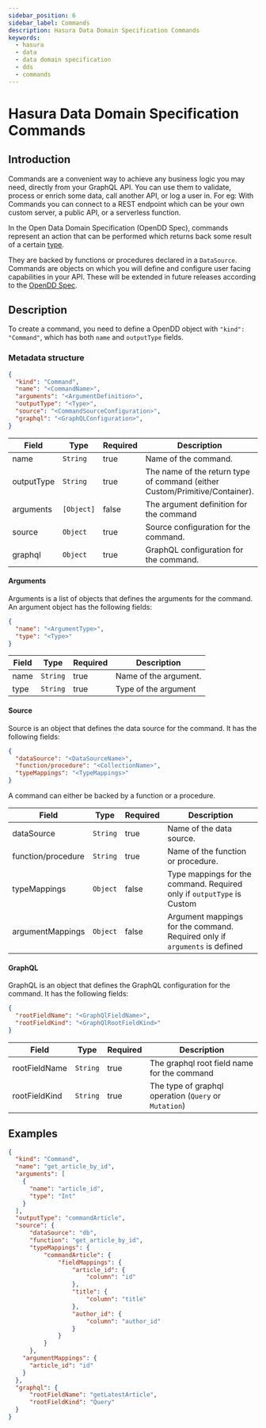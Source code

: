 ```yaml
---
sidebar_position: 6
sidebar_label: Commands
description: Hasura Data Domain Specification Commands
keywords:
  - hasura
  - data
  - data domain specification
  - dds
  - commands
---
```


# Hasura Data Domain Specification Commands

## Introduction

Commands are a convenient way to achieve any business logic you may need, directly from your GraphQL API. You can use
them to validate, process or enrich some data, call another API, or log a user in. For eg: With Commands you can connect
to a REST endpoint which can be your own custom server, a public API, or a serverless function.

In the Open Data Domain Specification (OpenDD Spec), commands represent an action that can be performed which returns
back some result of a certain [type](./types.mdx).

They are backed by functions or procedures declared in a `DataSource`. Commands are objects on which you will
define and configure user facing capabilities in your API. These will be extended in future releases according to the
[OpenDD Spec](https://github.com/hasura/open-data-domain-specification).

## Description

To create a command, you need to define a OpenDD object with `"kind": "Command"`,
which has both `name` and `outputType` fields.

### Metadata structure

```json
{
  "kind": "Command",
  "name": "<CommandName>",
  "arguments": "<ArgumentDefinition>",
  "outputType": "<Type>",
  "source": "<CommandSourceConfiguration>",
  "graphql": "<GraphQLConfiguration>",
}
```

| Field          | Type       | Required | Description                                                                   |
| -------------- | ---------- | -------- | ----------------------------------------------------------------------------- |
| name           | `String`   | true     | Name of the command.                                                          |
| outputType     | `String`   | true     | The name of the return type of command (either Custom/Primitive/Container).   |
| arguments      | `[Object]` | false    | The argument definition for the command                                       |
| source         | `Object`   | true     | Source configuration for the command.                                         |
| graphql        | `Object`   | true     | GraphQL configuration for the command.                                        |

#### Arguments

Arguments is a list of objects that defines the arguments for the command. An argument object has the following fields:

```json
{
  "name": "<ArgumentType>",
  "type": "<Type>"
}
```
| Field  | Type     | Required | Description            |
| ------ | -------- | -------- | ---------------------- |
| name   | `String` | true     | Name of the argument.  |
| type   | `String` | true     | Type of the argument   |


#### Source

Source is an object that defines the data source for the command. It has the following fields:

```json
{
  "dataSource": "<DataSourceName>",
  "function/procedure": "<CollectionName>",
  "typeMappings": "<TypeMappings>"
}
```
A command can either be backed by a function or a procedure. 

| Field              | Type     | Required | Description                                                                |
| ------------------ | -------- | -------- | -------------------------------------------------------------------------- |
| dataSource         | `String` | true     | Name of the data source.                                                   |
| function/procedure | `String` | true     | Name of the function or procedure.                                         |
| typeMappings       | `Object` | false    | Type mappings for the command. Required only if `outputType` is Custom     |
| argumentMappings   | `Object` | false    | Argument mappings for the command. Required only if `arguments` is defined |


#### GraphQL

GraphQL is an object that defines the GraphQL configuration for the command. It
has the following fields:

```json
{
  "rootFieldName": "<GraphQlFieldName>",
  "rootFieldKind": "<GraphQlRootFieldKind>"
}
```

| Field         | Type     | Required | Description                                            |
| ------------- | -------- | -------- | ------------------------------------------------------ |
| rootFieldName | `String` | true     | The graphql root field name for the command            |
| rootFieldKind | `String` | true     | The type of graphql operation (`Query` or `Mutation`)  |

## Examples

```json
{
  "kind": "Command",
  "name": "get_article_by_id",
  "arguments": [
    {
      "name": "article_id",
      "type": "Int"
    }
  ],
  "outputType": "commandArticle",
  "source": {
      "dataSource": "db",
      "function": "get_article_by_id",
      "typeMappings": {
          "commandArticle": {
              "fieldMappings": {
                  "article_id": {
                      "column": "id"
                  },
                  "title": {
                      "column": "title"
                  },
                  "author_id": {
                      "column": "author_id"
                  }
              }
          }
      },
    "argumentMappings": {
      "article_id": "id"
    }  
  },
  "graphql": {
      "rootFieldName": "getLatestArticle",
      "rootFieldKind": "Query"
  }
}
```
